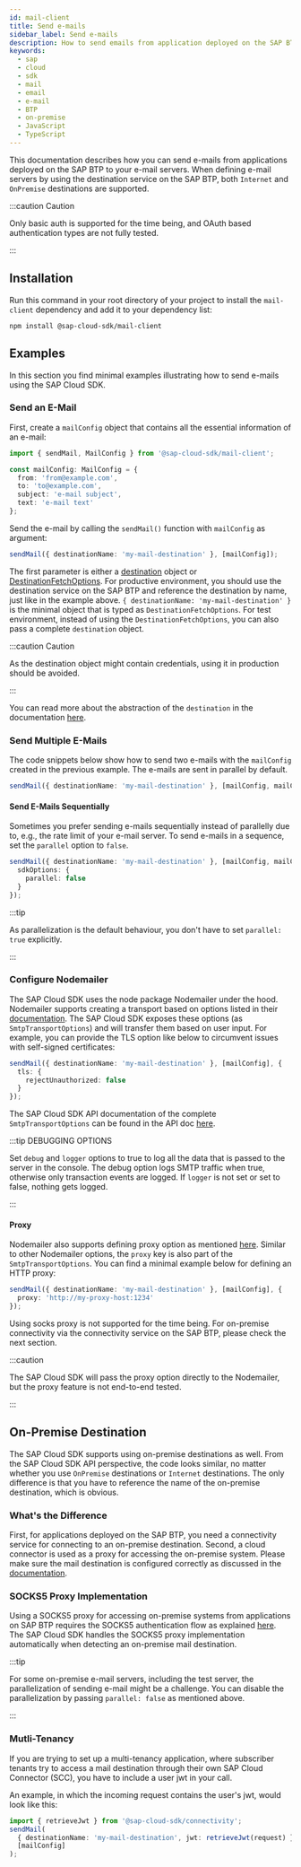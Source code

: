 ```yaml
---
id: mail-client
title: Send e-mails
sidebar_label: Send e-mails
description: How to send emails from application deployed on the SAP BTP
keywords:
  - sap
  - cloud
  - sdk
  - mail
  - email
  - e-mail
  - BTP
  - on-premise
  - JavaScript
  - TypeScript
---
```


This documentation describes how you can send e-mails from applications deployed on the SAP BTP to your e-mail servers.
When defining e-mail servers by using the destination service on the SAP BTP, both `Internet` and `OnPremise` destinations are supported.

:::caution Caution

Only basic auth is supported for the time being, and OAuth based authentication types are not fully tested.

:::

## Installation

Run this command in your root directory of your project to install the `mail-client` dependency and add it to your dependency list:

```
npm install @sap-cloud-sdk/mail-client
```

## Examples

In this section you find minimal examples illustrating how to send e-mails using the SAP Cloud SDK.

### Send an E-Mail

First, create a `mailConfig` object that contains all the essential information of an e-mail:

<!-- vale off -->

```ts
import { sendMail, MailConfig } from '@sap-cloud-sdk/mail-client';

const mailConfig: MailConfig = {
  from: 'from@example.com',
  to: 'to@example.com',
  subject: 'e-mail subject',
  text: 'e-mail text'
};
```

<!-- vale on -->

Send the e-mail by calling the `sendMail()` function with `mailConfig` as argument:

```ts
sendMail({ destinationName: 'my-mail-destination' }, [mailConfig]);
```

The first parameter is either a [destination](pathname:///api/v3/interfaces/sap_cloud_sdk_connectivity.Destination) object or [DestinationFetchOptions](pathname:///api/v3/interfaces/sap_cloud_sdk_connectivity.DestinationFetchOptions).
For productive environment, you should use the destination service on the SAP BTP and reference the destination by name, just like in the example above.
`{ destinationName: 'my-mail-destination' }` is the minimal object that is typed as `DestinationFetchOptions`.
For test environment, instead of using the `DestinationFetchOptions`, you can also pass a complete `destination` object.

:::caution Caution

As the destination object might contain credentials, using it in production should be avoided.

:::

You can read more about the abstraction of the `destination` in the documentation [here](../connectivity/destination.mdx).

### Send Multiple E-Mails

The code snippets below show how to send two e-mails with the `mailConfig` created in the previous example.
The e-mails are sent in parallel by default.

```ts
sendMail({ destinationName: 'my-mail-destination' }, [mailConfig, mailConfig]);
```

#### Send E-Mails Sequentially

Sometimes you prefer sending e-mails sequentially instead of parallelly due to, e.g., the rate limit of your e-mail server.
To send e-mails in a sequence, set the `parallel` option to `false`.

```ts
sendMail({ destinationName: 'my-mail-destination' }, [mailConfig, mailConfig], {
  sdkOptions: {
    parallel: false
  }
});
```

:::tip

As parallelization is the default behaviour, you don't have to set `parallel: true` explicitly.

:::

### Configure Nodemailer

The SAP Cloud SDK uses the node package Nodemailer under the hood.
Nodemailer supports creating a transport based on options listed in their [documentation](https://nodemailer.com/smtp/).
The SAP Cloud SDK exposes these options (as `SmtpTransportOptions`) and will transfer them based on user input.
For example, you can provide the TLS option like below to circumvent issues with self-signed certificates:

```ts
sendMail({ destinationName: 'my-mail-destination' }, [mailConfig], {
  tls: {
    rejectUnauthorized: false
  }
});
```

The SAP Cloud SDK API documentation of the complete `SmtpTransportOptions` can be found in the API doc [here](pathname:///api/v3/interfaces/sap_cloud_sdk_mail_client.SmtpTransportOptions).

:::tip DEBUGGING OPTIONS

Set `debug` and `logger` options to true to log all the data that is passed to the server in the console.
The debug option logs SMTP traffic when true, otherwise only transaction events are logged.
If `logger` is not set or set to false, nothing gets logged.

:::

#### Proxy

Nodemailer also supports defining proxy option as mentioned [here](https://nodemailer.com/smtp/proxies/).
Similar to other Nodemailer options, the `proxy` key is also part of the `SmtpTransportOptions`.
You can find a minimal example below for defining an HTTP proxy:

```ts
sendMail({ destinationName: 'my-mail-destination' }, [mailConfig], {
  proxy: 'http://my-proxy-host:1234'
});
```

Using socks proxy is not supported for the time being.
For on-premise connectivity via the connectivity service on the SAP BTP, please check the next section.

:::caution

The SAP Cloud SDK will pass the proxy option directly to the Nodemailer, but the proxy feature is not end-to-end tested.

:::

## On-Premise Destination

The SAP Cloud SDK supports using on-premise destinations as well.
From the SAP Cloud SDK API perspective, the code looks similar, no matter whether you use `OnPremise` destinations or `Internet` destinations.
The only difference is that you have to reference the name of the on-premise destination, which is obvious.

### What's the Difference

First, for applications deployed on the SAP BTP, you need a connectivity service for connecting to an on-premise destination.
Second, a cloud connector is used as a proxy for accessing the on-premise system.
Please make sure the mail destination is configured correctly as discussed in the [documentation](https://help.sap.com/docs/connectivity/sap-btp-connectivity-cf/create-mail-destinations).

### SOCKS5 Proxy Implementation

Using a SOCKS5 proxy for accessing on-premise systems from applications on SAP BTP requires the SOCKS5 authentication flow as explained [here](https://help.sap.com/docs/CP_CONNECTIVITY/cca91383641e40ffbe03bdc78f00f681/cd1583775afa43f0bb9ec69d9dbcc880.html?locale=en-US).
The SAP Cloud SDK handles the SOCKS5 proxy implementation automatically when detecting an on-premise mail destination.

:::tip

For some on-premise e-mail servers, including the test server, the parallelization of sending e-mail might be a challenge.
You can disable the parallelization by passing `parallel: false` as mentioned above.

:::

### Mutli-Tenancy

If you are trying to set up a multi-tenancy application, where subscriber tenants try to access a mail destination through their own SAP Cloud Connector (SCC), you have to include a user jwt in your call.

An example, in which the incoming request contains the user's jwt, would look like this:

```ts
import { retrieveJwt } from '@sap-cloud-sdk/connectivity';
sendMail(
  { destinationName: 'my-mail-destination', jwt: retrieveJwt(request) },
  [mailConfig]
);
```

